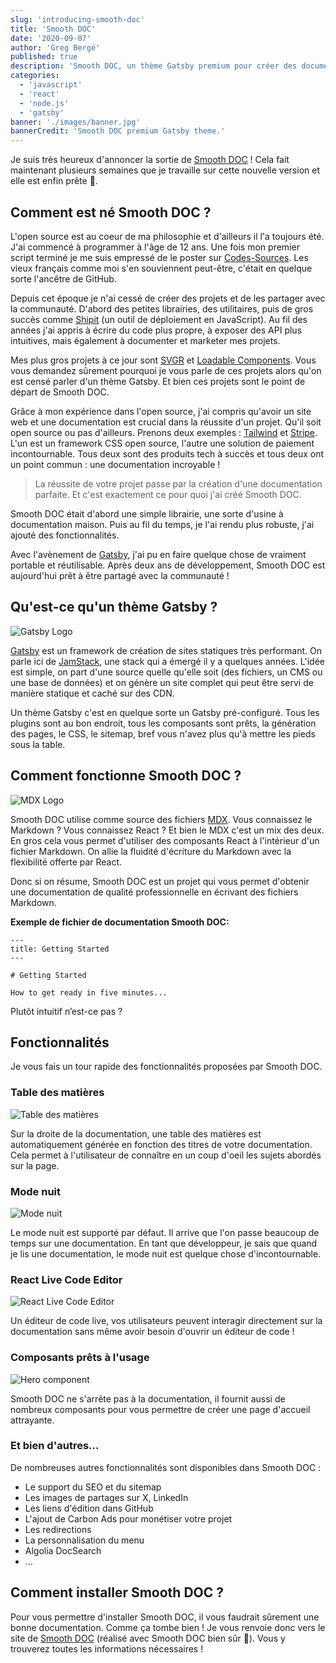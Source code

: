 ```yaml
---
slug: 'introducing-smooth-doc'
title: 'Smooth DOC'
date: '2020-09-07'
author: 'Greg Bergé'
published: true
description: 'Smooth DOC, un thème Gatsby premium pour créer des documentations de qualité professionnelle.'
categories:
  - 'javascript'
  - 'react'
  - 'node.js'
  - 'gatsby'
banner: './images/banner.jpg'
bannerCredit: 'Smooth DOC premium Gatsby theme.'
---
```


Je suis très heureux d'annoncer la sortie de [Smooth DOC](http://smooth-doc.com/) ! Cela fait maintenant plusieurs semaines que je travaille sur cette nouvelle version et elle est enfin prête 🥳.

## Comment est né Smooth DOC ?

L'open source est au coeur de ma philosophie et d'ailleurs il l'a toujours été. J'ai commencé à programmer à l'âge de 12 ans. Une fois mon premier script terminé je me suis empressé de le poster sur [Codes-Sources](https://codes-sources.commentcamarche.net/). Les vieux français comme moi s'en souviennent peut-être, c'était en quelque sorte l'ancêtre de GitHub.

Depuis cet époque je n'ai cessé de créer des projets et de les partager avec la communauté. D'abord des petites librairies, des utilitaires, puis de gros succès comme [Shipit](https://github.com/shipitjs/shipit) (un outil de déploiement en JavaScript). Au fil des années j'ai appris à écrire du code plus propre, à exposer des API plus intuitives, mais également à documenter et marketer mes projets.

Mes plus gros projets à ce jour sont [SVGR](https://react-svgr.com/) et [Loadable Components](https://loadable-components.com/). Vous vous demandez sûrement pourquoi je vous parle de ces projets alors qu'on est censé parler d'un thème Gatsby. Et bien ces projets sont le point de départ de Smooth DOC.

Grâce à mon expérience dans l'open source, j'ai compris qu'avoir un site web et une documentation est crucial dans la réussite d'un projet. Qu'il soit open source ou pas d'ailleurs. Prenons deux exemples : [Tailwind](http://tailwindcss.com/) et [Stripe](https://stripe.com/). L'un est un framework CSS open source, l'autre une solution de paiement incontournable. Tous deux sont des produits tech à succès et tous deux ont un point commun : une documentation incroyable !

> La réussite de votre projet passe par la création d'une documentation parfaite. Et c'est exactement ce pour quoi j'ai créé Smooth DOC.

Smooth DOC était d'abord une simple librairie, une sorte d'usine à documentation maison. Puis au fil du temps, je l'ai rendu plus robuste, j'ai ajouté des fonctionnalités.

Avec l'avènement de [Gatsby](https://gatsbyjs.com/), j'ai pu en faire quelque chose de vraiment portable et réutilisable. Après deux ans de développement, Smooth DOC est aujourd'hui prêt à être partagé avec la communauté !

## Qu'est-ce qu'un thème Gatsby ?

![Gatsby Logo](./images/gatsby-logo.png)

[Gatsby](https://gatsbyjs.com/) est un framework de création de sites statiques très performant. On parle ici de [JamStack](https://jamstack.org/), une stack qui a émergé il y a quelques années. L'idée est simple, on part d'une source quelle qu'elle soit (des fichiers, un CMS ou une base de données) et on génère un site complet qui peut être servi de manière statique et caché sur des CDN.

Un thème Gatsby c'est en quelque sorte un Gatsby pré-configuré. Tous les plugins sont au bon endroit, tous les composants sont prêts, la génération des pages, le CSS, le sitemap, bref vous n'avez plus qu'à mettre les pieds sous la table.

## Comment fonctionne Smooth DOC ?

![MDX Logo](./images/mdx-logo.png)

Smooth DOC utilise comme source des fichiers [MDX](https://mdxjs.com/). Vous connaissez le Markdown ? Vous connaissez React ? Et bien le MDX c'est un mix des deux. En gros cela vous permet d'utiliser des composants React à l'intérieur d'un fichier Markdown. On allie la fluidité d'écriture du Markdown avec la flexibilité offerte par React.

Donc si on résume, Smooth DOC est un projet qui vous permet d'obtenir une documentation de qualité professionnelle en écrivant des fichiers Markdown.

**Exemple de fichier de documentation Smooth DOC:**

```
---
title: Getting Started
---

# Getting Started

How to get ready in five minutes...

```

Plutôt intuitif n’est-ce pas ?

## Fonctionnalités

Je vous fais un tour rapide des fonctionnalités proposées par Smooth DOC.

### Table des matières

![Table des matières](./images/table-of-contents.png)

Sur la droite de la documentation, une table des matières est automatiquement générée en fonction des titres de votre documentation. Cela permet à l'utilisateur de connaître en un coup d'oeil les sujets abordés sur la page.

### Mode nuit

![Mode nuit](./images/dark-mode.png)

Le mode nuit est supporté par défaut. Il arrive que l'on passe beaucoup de temps sur une documentation. En tant que développeur, je sais que quand je lis une documentation, le mode nuit est quelque chose d'incontournable.

### React Live Code Editor

![React Live Code Editor](./images/live-code-editor.png)

Un éditeur de code live, vos utilisateurs peuvent interagir directement sur la documentation sans même avoir besoin d'ouvrir un éditeur de code !

### Composants prêts à l'usage

![Hero component](./images/hero-components.png)

Smooth DOC ne s'arrête pas à la documentation, il fournit aussi de nombreux composants pour vous permettre de créer une page d'accueil attrayante.

### Et bien d'autres...

De nombreuses autres fonctionnalités sont disponibles dans Smooth DOC :

- Le support du SEO et du sitemap
- Les images de partages sur X, LinkedIn
- Les liens d'édition dans GitHub
- L'ajout de Carbon Ads pour monétiser votre projet
- Les redirections
- La personnalisation du menu
- Algolia DocSearch
- ...

## Comment installer Smooth DOC ?

Pour vous permettre d'installer Smooth DOC, il vous faudrait sûrement une bonne documentation. Comme ça tombe bien ! Je vous renvoie donc vers le site de [Smooth DOC](http://smooth-doc.com/) (réalisé avec Smooth DOC bien sûr 🤗). Vous y trouverez toutes les informations nécessaires !
